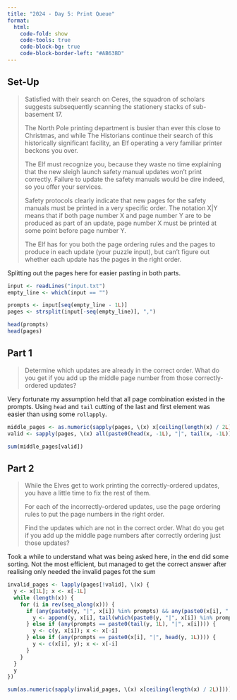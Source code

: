 ```yaml
---
title: "2024 - Day 5: Print Queue"
format:
  html:
    code-fold: show
    code-tools: true
    code-block-bg: true
    code-block-border-left: "#AB63BD"
---
```


## Set-Up

> Satisfied with their search on Ceres, the squadron of scholars suggests subsequently scanning the stationery stacks of sub-basement 17.
>
> The North Pole printing department is busier than ever this close to Christmas, and while The Historians continue their search of this historically significant facility, an Elf operating a very familiar printer beckons you over.
>
> The Elf must recognize you, because they waste no time explaining that the new sleigh launch safety manual updates won't print correctly. Failure to update the safety manuals would be dire indeed, so you offer your services.
>
> Safety protocols clearly indicate that new pages for the safety manuals must be printed in a very specific order. The notation X|Y means that if both page number X and page number Y are to be produced as part of an update, page number X must be printed at some point before page number Y.
>
> The Elf has for you both the page ordering rules and the pages to produce in each update (your puzzle input), but can't figure out whether each update has the pages in the right order.

Splitting out the pages here for easier pasting in both parts.

```r
input <- readLines("input.txt")
empty_line <- which(input == "")

prompts <- input[seq(empty_line - 1L)]
pages <- strsplit(input[-seq(empty_line)], ",")

head(prompts)
head(pages)
```

## Part 1

> Determine which updates are already in the correct order. What do you get if you add up the middle page number from those correctly-ordered updates?

Very fortunate my assumption held that all page combination existed in the prompts. Using `head` and `tail` cutting of the last and first element was easier than using some `rollapply`.

```r
middle_pages <- as.numeric(sapply(pages, \(x) x[ceiling(length(x) / 2L)]))
valid <- sapply(pages, \(x) all(paste0(head(x, -1L), "|", tail(x, -1L)) %in% prompts))

sum(middle_pages[valid])
```

## Part 2

> While the Elves get to work printing the correctly-ordered updates, you have a little time to fix the rest of them.
>
> For each of the incorrectly-ordered updates, use the page ordering rules to put the page numbers in the right order.
>
> Find the updates which are not in the correct order. What do you get if you add up the middle page numbers after correctly ordering just those updates?

Took a while to understand what was being asked here, in the end did some sorting. Not the most efficient, but managed to get the correct answer after realising only needed the invalid pages fot the sum

```r
invalid_pages <- lapply(pages[!valid], \(x) {
  y <- x[1L]; x <- x[-1L]
  while (length(x)) {
    for (i in rev(seq_along(x))) {
      if (any(paste0(y, "|", x[i]) %in% prompts) && any(paste0(x[i], "|", y) %in% prompts)) {
        y <- append(y, x[i], tail(which(paste0(y, "|", x[i]) %in% prompts), 1L)); x <- x[-i]
      } else if (any(prompts == paste0(tail(y, 1L), "|", x[i]))) {
        y <- c(y, x[i]); x <- x[-i]
      } else if (any(prompts == paste0(x[i], "|", head(y, 1L)))) {
        y <- c(x[i], y); x <- x[-i]
      }
    }
  }
  y
})

sum(as.numeric(sapply(invalid_pages, \(x) x[ceiling(length(x) / 2L)])))
```
